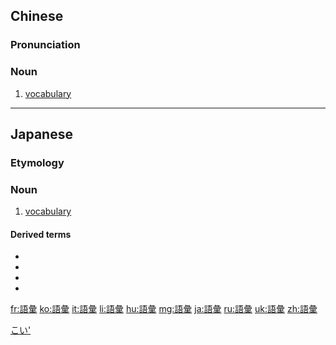 {{also|语汇}}
==Chinese==
{{zh-forms|s=语汇}}

===Pronunciation===
{{zh-pron
|m=yǔhuì
|c=jyu5 wui6,jyu5 wai6
|mn=kh:gí-lūi/qz:gír-hōe/tp:gú-lūi/xm:gú-hōe/zz:gí-hōe
|cat=n
}}

===Noun===
{{zh-noun}}

# [[vocabulary]]

----

==Japanese==
{{ja-kanjitab|ご|い|yomi=o}}
{{wikipedia|lang=ja}}

===Etymology===
{{compound|lang=ja|sort=ごい|語|tr1=go|t1=word|彙|tr2=i|t2=collection}}

===Noun===
{{ja-noun|ごい|hhira=ごゐ}}

# [[vocabulary]]

====Derived terms====
* {{ja-r|語彙素|ごいそ|gloss=[[lexeme]]}}
* {{ja-r|語彙範疇|ごいはんちゅう|gloss=[[lexical category]]}}
* {{ja-r|定義語彙|ていぎごい|gloss=[[defining vocabulary]]}}
* {{ja-r|統制語彙|とうせいごい|gloss=[[controlled vocabulary]]}}

[[Category:ja:Semantics|こい']]

[[fr:語彙]]
[[ko:語彙]]
[[it:語彙]]
[[li:語彙]]
[[hu:語彙]]
[[mg:語彙]]
[[ja:語彙]]
[[ru:語彙]]
[[uk:語彙]]
[[zh:語彙]]